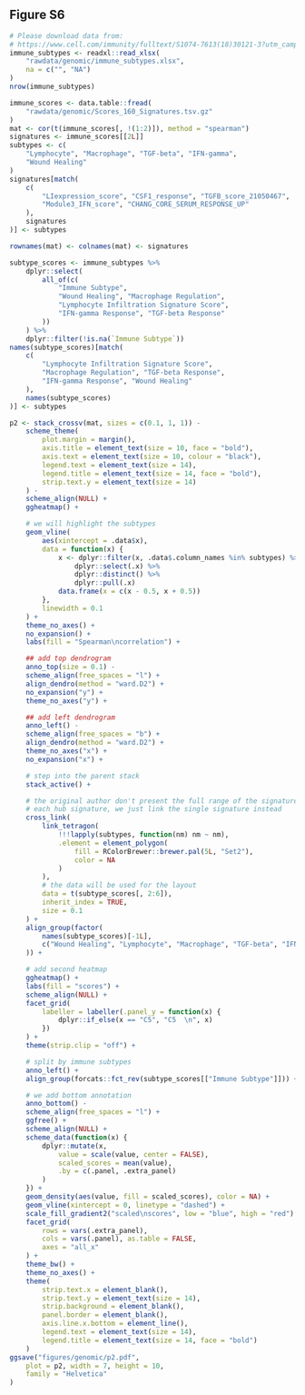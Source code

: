 ## Figure S6
```r
# Please download data from:
# https://www.cell.com/immunity/fulltext/S1074-7613(18)30121-3?utm_campaign=STMJ_1522958526_SC&utm_channel=WEB&utm_source=WEB&dgcid=STMJ_1522958526_SC#fig1
immune_subtypes <- readxl::read_xlsx(
    "rawdata/genomic/immune_subtypes.xlsx",
    na = c("", "NA")
)
nrow(immune_subtypes)

immune_scores <- data.table::fread(
    "rawdata/genomic/Scores_160_Signatures.tsv.gz"
)
mat <- cor(t(immune_scores[, !(1:2)]), method = "spearman")
signatures <- immune_scores[[2L]]
subtypes <- c(
    "Lymphocyte", "Macrophage", "TGF-beta", "IFN-gamma",
    "Wound Healing"
)
signatures[match(
    c(
        "LIexpression_score", "CSF1_response", "TGFB_score_21050467",
        "Module3_IFN_score", "CHANG_CORE_SERUM_RESPONSE_UP"
    ),
    signatures
)] <- subtypes

rownames(mat) <- colnames(mat) <- signatures

subtype_scores <- immune_subtypes %>%
    dplyr::select(
        all_of(c(
            "Immune Subtype",
            "Wound Healing", "Macrophage Regulation",
            "Lymphocyte Infiltration Signature Score",
            "IFN-gamma Response", "TGF-beta Response"
        ))
    ) %>%
    dplyr::filter(!is.na(`Immune Subtype`))
names(subtype_scores)[match(
    c(
        "Lymphocyte Infiltration Signature Score",
        "Macrophage Regulation", "TGF-beta Response",
        "IFN-gamma Response", "Wound Healing"
    ),
    names(subtype_scores)
)] <- subtypes
```

```r
p2 <- stack_crossv(mat, sizes = c(0.1, 1, 1)) -
    scheme_theme(
        plot.margin = margin(),
        axis.title = element_text(size = 10, face = "bold"),
        axis.text = element_text(size = 10, colour = "black"),
        legend.text = element_text(size = 14),
        legend.title = element_text(size = 14, face = "bold"),
        strip.text.y = element_text(size = 14)
    ) -
    scheme_align(NULL) +
    ggheatmap() +

    # we will highlight the subtypes
    geom_vline(
        aes(xintercept = .data$x),
        data = function(x) {
            x <- dplyr::filter(x, .data$.column_names %in% subtypes) %>%
                dplyr::select(.x) %>%
                dplyr::distinct() %>%
                dplyr::pull(.x)
            data.frame(x = c(x - 0.5, x + 0.5))
        },
        linewidth = 0.1
    ) +
    theme_no_axes() +
    no_expansion() +
    labs(fill = "Spearman\ncorrelation") +

    ## add top dendrogram
    anno_top(size = 0.1) -
    scheme_align(free_spaces = "l") +
    align_dendro(method = "ward.D2") +
    no_expansion("y") +
    theme_no_axes("y") +

    ## add left dendrogram
    anno_left() -
    scheme_align(free_spaces = "b") +
    align_dendro(method = "ward.D2") +
    theme_no_axes("x") +
    no_expansion("x") +

    # step into the parent stack
    stack_active() +

    # the original author don't present the full range of the signatures for
    # each hub signature, we just link the single signature instead
    cross_link(
        link_tetragon(
            !!!lapply(subtypes, function(nm) nm ~ nm),
            .element = element_polygon(
                fill = RColorBrewer::brewer.pal(5L, "Set2"),
                color = NA
            )
        ),
        # the data will be used for the layout
        data = t(subtype_scores[, 2:6]),
        inherit_index = TRUE,
        size = 0.1
    ) +
    align_group(factor(
        names(subtype_scores)[-1L],
        c("Wound Healing", "Lymphocyte", "Macrophage", "TGF-beta", "IFN-gamma")
    )) +

    # add second heatmap
    ggheatmap() +
    labs(fill = "scores") +
    scheme_align(NULL) +
    facet_grid(
        labeller = labeller(.panel_y = function(x) {
            dplyr::if_else(x == "C5", "C5  \n", x)
        })
    ) +
    theme(strip.clip = "off") +

    # split by immune subtypes
    anno_left() +
    align_group(forcats::fct_rev(subtype_scores[["Immune Subtype"]])) +

    # we add bottom annotation
    anno_bottom() -
    scheme_align(free_spaces = "l") +
    ggfree() +
    scheme_align(NULL) +
    scheme_data(function(x) {
        dplyr::mutate(x,
            value = scale(value, center = FALSE),
            scaled_scores = mean(value),
            .by = c(.panel, .extra_panel)
        )
    }) +
    geom_density(aes(value, fill = scaled_scores), color = NA) +
    geom_vline(xintercept = 0, linetype = "dashed") +
    scale_fill_gradient2("scaled\nscores", low = "blue", high = "red") +
    facet_grid(
        rows = vars(.extra_panel),
        cols = vars(.panel), as.table = FALSE,
        axes = "all_x"
    ) +
    theme_bw() +
    theme_no_axes() +
    theme(
        strip.text.x = element_blank(),
        strip.text.y = element_text(size = 14),
        strip.background = element_blank(),
        panel.border = element_blank(),
        axis.line.x.bottom = element_line(),
        legend.text = element_text(size = 14),
        legend.title = element_text(size = 14, face = "bold")
    )
ggsave("figures/genomic/p2.pdf",
    plot = p2, width = 7, height = 10,
    family = "Helvetica"
)
```
